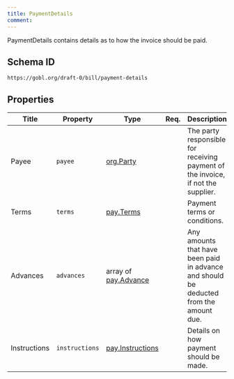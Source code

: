 ```yaml
---
title: PaymentDetails
comment: 
---
```


PaymentDetails contains details as to how the invoice should be paid.

## Schema ID

`https://gobl.org/draft-0/bill/payment-details`

## Properties

| Title        | Property       | Type                                          | Req. | Description                                                                            |
|--------------|----------------|-----------------------------------------------|------|----------------------------------------------------------------------------------------|
| Payee        | `payee`        | [org.Party](/draft-0/org/party)               |      | The party responsible for receiving payment of the invoice, if not the supplier.       |
| Terms        | `terms`        | [pay.Terms](/draft-0/pay/terms)               |      | Payment terms or conditions.                                                           |
| Advances     | `advances`     | array of [pay.Advance](/draft-0/pay/advance)  |      | Any amounts that have been paid in advance and should be deducted from the amount due. |
| Instructions | `instructions` | [pay.Instructions](/draft-0/pay/instructions) |      | Details on how payment should be made.                                                 |


